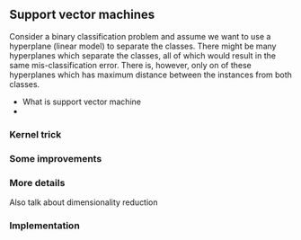 ## Support vector machines
Consider a binary classification problem and assume we want to use a hyperplane (linear model) to separate the classes. There might be many hyperplanes which separate the classes, all of which would result in the same mis-classification error. There is, however, only on of these hyperplanes which has maximum distance between the instances from both classes.


- What is support vector machine
- 

### Kernel trick


### Some improvements

### More details

Also talk about dimensionality reduction

### Implementation

